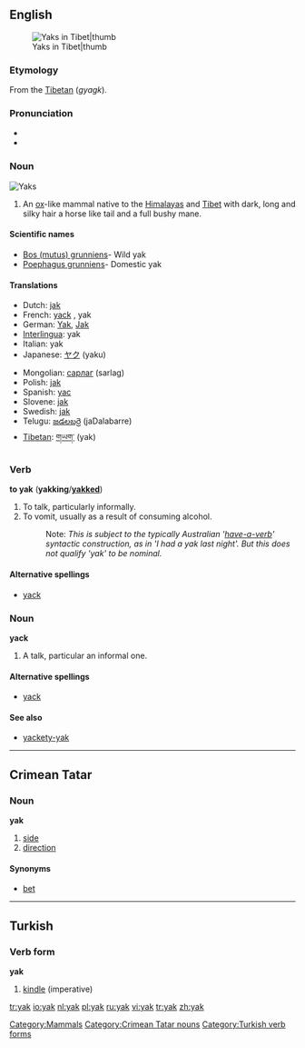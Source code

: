 {{see|yäk}}
==English==
{{wikipedia}}
[[Image:In Tibet, yaks are decorated and honored by the families they are part of.jpg|Yaks in Tibet|thumb]]

===Etymology===
From the [[w:Tibetan language|Tibetan]] (''gyagk'').

===Pronunciation===
*{{IPA|/jæk/}}
*{{rhymes|æk}}

===Noun===
[[Image:Yak.jpg|thumbnail|right|'''Yak'''s]]
{{en-noun}}

# An [[ox]]-like mammal native to the [[Himalayas]] and [[Tibet]] with dark, long and silky hair a horse like tail and a full bushy mane.

====Scientific names====
*[[Bos (mutus) grunniens]]- Wild yak
*[[Poephagus grunniens]]- Domestic yak

====Translations====
{{top}}
*Dutch: [[jak]] {{m}}
*French: [[yack]] {{m}}, yak {{m}}
*German: [[Yak]], [[Jak]]
*[[Interlingua]]: yak
*Italian: yak {{m}}
*Japanese: [[ヤク]] (yaku)
{{mid}}
*Mongolian: [[сарлаг]] (sarlag)
*Polish: [[jak]] {{m}}
*Spanish: [[yac]] {{m}}
*Slovene: [[jak]] {{m}}
*Swedish: [[jak]] {{m}}
*Telugu: [[జడలబర్రె]] (jaDalabarre)
*[[Tibetan]]: [[གཡག་]] (yak)
{{bottom}}

===Verb===
'''to yak''' ('''yakking'''/'''[[yakked]]''')

# To talk, particularly informally.
# To vomit, usually as a result of consuming alcohol.
#:Note: ''This is subject to the typically Australian '[[have-a-verb]]' syntactic construction, as in 'I had a yak last night'. But this does not qualify 'yak' to be nominal.''

====Alternative spellings====
*[[yack]]

===Noun===
'''yack'''

# A talk, particular an informal one.

====Alternative spellings====
*[[yack]]

====See also====
*[[yackety-yak]]

[[Category:Mammals]]

----

==Crimean Tatar==

===Noun===
'''yak'''

# [[side]]
# [[direction]]

====Synonyms====
*[[bet]]

[[Category:Crimean Tatar nouns]]

----

==Turkish==

===Verb form===
'''yak'''

# [[kindle]] (imperative)

[[Category:Turkish verb forms]]

[[tr:yak]]
[[io:yak]]
[[nl:yak]]
[[pl:yak]]
[[ru:yak]]
[[vi:yak]]
[[tr:yak]]
[[zh:yak]]